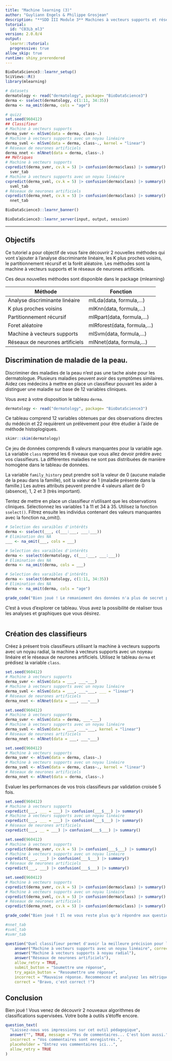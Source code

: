 ```yaml
---
title: "Machine learning (3)"
author: "Guyliann Engels & Philippe Grosjean"
description: "**SDD III Module 3** Machines à vecteurs supports et réseaux de neurones."
tutorial:
  id: "C03Lb_ml3"
version: 2.0.0/4
output:
  learnr::tutorial:
  progressive: true
allow_skip: true
runtime: shiny_prerendered
---
```


```r
BioDataScience3::learnr_setup()
SciViews::R()
library(mlearning)

# datasets
dermatology <- read("dermatology", package= "BioDataScience3")
derma <- sselect(dermatology, c(1:11, 34:35))
derma <- na_omit(derma, cols = "age")

# quizz
set.seed(960412)
## Classifieur
# Machine à vecteurs supports
derma_svmr <- mlSvm(data = derma, class~.)
# Machine à vecteurs supports avec un noyau linéaire
derma_svml <- mlSvm(data = derma, class~., kernel = "linear")
# Réseaux de neurones artificiels
derma_nnet <- mlNnet(data = derma, class~.)
## Métriques
# Machine à vecteurs supports
cvpredict(derma_svmr, cv.k = 5) |> confusion(derma$class) |> summary() ->
  svmr_tab
# Machine à vecteurs supports avec un noyau linéaire
cvpredict(derma_svml, cv.k = 5) |> confusion(derma$class) |> summary() ->
  svml_tab
# Réseaux de neurones artificiels
cvpredict(derma_nnet, cv.k = 5) |> confusion(derma$class) |> summary() ->
  nnet_tab
```

```r
BioDataScience3::learnr_banner()
```

```r
BioDataScience3::learnr_server(input, output, session)
```

------------------------------------------------------------------------

## Objectifs

Ce tutoriel a pour objectif de vous faire découvrir 2 nouvelles méthodes qui vont s'ajouter à l'analyse discriminante linéaire, les K plus proches voisins, le partitionnement récursif et la forêt aléatoire. Les méthodes sont la machine à vecteurs supports et le réseaux de neurones artificiels.

Ces deux nouvelles méthodes sont disponible dans le package {mlearning}

| **Méthode**                     | **Fonction**                 |
|---------------------------------|------------------------------|
| Analyse discriminante linéaire  | mlLda(data, formula,...)     |
| K plus proches voisins          | mlKnn(data, formula,...)     |
| Partitionnement récursif        | mlRpart(data, formula,...)   |
| Foret aléatoire                 | mlRforest(data, formula,...) |
| Machine à vecteurs supports     | mlSvm(data, formula,...)     |
| Réseaux de neurones artificiels | mlNnet(data, formula,...)    |

## Discrimination de maladie de la peau.

Discriminer des maladies de la peau n'est pas une tache aisée pour les dermatologue. Plusieurs maladies peuvent avoir des symptômes similaires. Aidez ces médecins à mettre en place un classifieur pouvant les aider à distinguer une maladie sur base de 12 variables cliniques.

Vous avez à votre disposition le tableau `derma`.

```r
dermatology <- read("dermatology", package= "BioDataScience3")
```

Ce tableau comprend 12 variables obtenues par des observations directes du médécin et 22 requièrent un prélèvement pour être étudier à l'aide de méthode histoplogiques.

```r
skimr::skim(dermatology)
```

Ce jeu de données comprends 8 valeurs manquantes pour la variable age. La variable `class` reprend les 6 niveaux que vous allez devoir prédire avec vos classifieurs. La différentes maladies ne sont pas distribuées de manière homogène dans le tableau de données.

La variable `family_history` peut prendre soit la valeur de 0 (aucune maladie de la peau dans la famille), soit la valeur de 1 (maladie présente dans la famille.) Les autres attributs peuvent prendre 4 valeurs allant de 0 (absence), 1, 2 et 3 (très important).

Tentez de mettre en place un classifieur n'utilisant que les observations cliniques. Sélectionnez les variables 1 à 11 et 34 à 35. Utilisez la fonction `sselect()`. Filtrez ensuite les individus contenant des valeurs manquantes avec la fonction na_omit().

```r
# Selection des varaibles d'intérêts
derma <- sselect(___, c(___:___, ___:___))
# Elimination des NA
___ <- na_omit(___, cols = ___)
```

```r
# Selection des varaibles d'intérêts
derma <- sselect(dermatology, c(___:___, ___:___))
# Elimination des NA
derma <- na_omit(derma, cols = ___)
```

```r
# Selection des varaibles d'intérêts
derma <- sselect(dermatology, c(1:11, 34:35))
# Elimination des NA
derma <- na_omit(derma, cols = "age")
```

```r
grade_code("Bien joué ! Le remaniement des données n'a plus de secret pour vous.")
```

C'est à vous d'explorer ce tableau. Vous avez la possibilité de réaliser tous les analyses et graphiques que vous désirez.

```r

```

## Création des classifieurs

Créez à présent trois classifieurs utilisant la machine à vecteurs supports avec un noyau radial, la machine à vecteurs supports avec un noyeau linéaire et le réseaux de neurones artificiels. Utilisez le tableau `derma` et prédisez la variable `class`.

```r
set.seed(960412)
# Machine à vecteurs supports
derma_svmr <- mlSvm(data = ___, ___~___)
# Machine à vecteurs supports avec un noyau linéaire
derma_svml <- mlSvm(data = ___, ___~___, ___ = "linear")
# Réseaux de neurones artificiels
derma_nnet <- mlNnet(data = ___, ___~___)
```

```r
set.seed(960412)
# Machine à vecteurs supports
derma_svmr <- mlSvm(data = derma, ___~___)
# Machine à vecteurs supports avec un noyau linéaire
derma_svml <- mlSvm(data = ___, ___~___, kernel = "linear")
# Réseaux de neurones artificiels
derma_nnet <- mlNnet(data = ___, ___~___)
```

```r
set.seed(960412)
# Machine à vecteurs supports
derma_svmr <- mlSvm(data = derma, class~.)
# Machine à vecteurs supports avec un noyau linéaire
derma_svml <- mlSvm(data = derma, class~., kernel = "linear")
# Réseaux de neurones artificiels
derma_nnet <- mlNnet(data = derma, class~.)
```

Evaluer les performances de vos trois classifieurs par validation croisée 5 fois.

```r
set.seed(960412)
# Machine à vecteurs supports
cvpredict(___, ___ = ___) |> confusion(___$___) |> summary()
# Machine à vecteurs supports avec un noyau linéaire
cvpredict(___, ___ = ___) |> confusion(___$___) |> summary()
# Réseaux de neurones artificiels
cvpredict(___, __ = ___) |> confusion(___$___) |> summary()
```

```r
set.seed(960412)
# Machine à vecteurs supports
cvpredict(derma_svmr, cv.k = 5) |> confusion(___$___) |> summary()
# Machine à vecteurs supports avec un noyau linéaire
cvpredict(___, ___) |> confusion(___$___) |> summary()
# Réseaux de neurones artificiels
cvpredict(___, ___) |> confusion(___$___) |> summary()
```

```r
set.seed(960412)
# Machine à vecteurs supports
cvpredict(derma_svmr, cv.k = 5) |> confusion(derma$class) |> summary()
# Machine à vecteurs supports avec un noyau linéaire
cvpredict(derma_svml, cv.k = 5) |> confusion(derma$class) |> summary()
# Réseaux de neurones artificiels
cvpredict(derma_nnet, cv.k = 5) |> confusion(derma$class) |> summary()
```

```r
grade_code("Bien joué ! Il ne vous reste plus qu'à répondre aux questions ci-dessous")
```

```r
#nnet_tab
#svml_tab
#svmr_tab

question("Quel classifieur permet d'avoir la meilleure précision pour la classe des `seboreic dermatitis`?",
    answer("Machine à vecteurs supports avec un noyau linéaire", correct = TRUE),
    answer("Machine à vecteurs supports à noyau radial"),
    answer("Réseaux de neurones artificiels"),
    allow_retry = TRUE, 
    submit_button = "Soumettre une réponse",
    try_again_button = "Resoumettre une réponse",
    incorrect = "Mauvaise réponse. Recommencez et analysez les métriques des trois classifieurs.",
    correct = "Bravo, c'est correct !")

```

## Conclusion

Bien joué ! Vous venez de découvrir 2 nouveaux algorithmes de classifications supervisées. Votre boite à outils s'étoffe encore.

```r
question_text(
  "Laissez-nous vos impressions sur cet outil pédagogique",
  answer("", TRUE, message = "Pas de commentaires... C'est bien aussi."),
  incorrect = "Vos commentaires sont enregistrés.",
  placeholder = "Entrez vos commentaires ici...",
  allow_retry = TRUE
)
```
